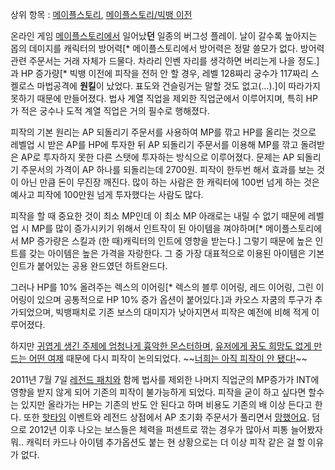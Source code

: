 상위 항목 : [[메이플스토리]], [[메이플스토리/빅뱅 이전]]

온라인 게임 [[메이플스토리]]에서 일어났'''던''' 일종의 버그성 플레이. 날이 갈수록 높아지는 몹의 데미지를 캐릭터의 방어력[* 메이플스토리에서 방어력은 정말 쓸모가 없다. 방어력 관련 주문서는 거래 자체가 드물다. 차라리 인벤 자리를 생각하면 버리는게 나을 정도.]과 HP 증가량[* 빅뱅 이전에 피작을 전허 안 할 경우, 레벨 128짜리 궁수가 117짜리 스켈로스 마법공격에 '''원킬'''이 났었다. 표도와 건슬링거는 말할 것도 없고(...).]이 따라가지 못하기 때문에 만들어졌다. 법사 계열 직업을 제외한 직업군에서 이루어지며, 특히 HP가 적은 궁수나 도적 계열 직업은 거의 필수로 행해졌다.

피작의 기본 원리는 AP 되돌리기 주문서를 사용하여 MP를 깎고 HP를 올리는 것으로 레벨업 시 받은 AP를 HP에 투자한 뒤 AP 되돌리기 주문서를 이용해 MP를 깎고 돌려받은 AP로 투자하지 못한 다른 스탯에 투자하는 방식으로 이루어졌다. 문제는 AP 되돌리기 주문서의 가격이 AP 하나를 되돌리는데 2700원. 피작이 한두번 해서 효과를 보는 것이 아닌 만큼 돈이 무진장 깨진다. 많이 하는 사람은 한 캐릭터에 100번 넘게 하는 것은 예사고 피작에 100만원 넘게 투자했다는 사람도 많다.

피작을 할 때 중요한 것이 최소 MP인데 이 최소 MP 아래로는 내릴 수 없기 때문에 레벨업 시 MP를 많이 증가시키기 위해서 인트작이 된 아이템을 껴야하며[* 메이플스토리에서 MP 증가량은 스킬과 (한 때)캐릭터의 인트에 영향을 받는다.] 그렇기 때문에 높은 인트를 갖는 아이템은 높은 가격을 자랑한다. 그 중 가장 대표적으로 이용된 아이템은 기본 인트가 붙어있는 공용 완드였던 하트완드다.

그러나 HP를 10% 올려주는 렉스의 이어링[* 렉스의 블루 이어링, 레드 이어링, 그린 이어링이 있으며 공통적으로 HP 10% 증가 옵션이 붙어있다.]과 카오스 자쿰의 투구가 추가되었으며, 빅뱅패치로 기존 보스의 대미지가 낮아지면서 피작은 예전에 비해 적게 이루어졌다.

하지만 [[핑크빈|귀엽게 생긴 주제에 엄청나게 흉악한 몬스터하며]], [[시그너스(메이플스토리)#s-2|유저에게 꿈도 희망도 없게 만드는 어떤 여제]] 때문에 다시 피작이 논의되었다. ~~[[일리단 스톰레이지|너희는 아직 피작이 안 됐다!]]~~

2011년 7월 7일 [[메이플스토리/업데이트 내역#s-4|레전드 패치]]와 함께 법사를 제외한 나머지 직업군의 MP증가가 INT에 영향을 받지 않게 되어 기존의 피작이 불가능하게 되었다. 피작을 굳이 하고 싶다면 할수는 있지만 올라가는 HP는 기존의 반도 안 된다고 하며 비용도 기존의 배 이상 든다고 한다. 또한 [[핫타임]] 이벤트와 레전드 상점에서 AP 초기화 주문서가 풀리면서 [[망했어요]]. 덤으로 2012년 이후 나오는 보스들은 체력을 퍼센트로 깎는 경우가 많아서 피통 늘어봤자 뭐.. 캐릭터 카드나 아이템 추가옵션도 붙는 현 상황으로는 더 이상 피작 같은 걸 할 이유가 없다.
